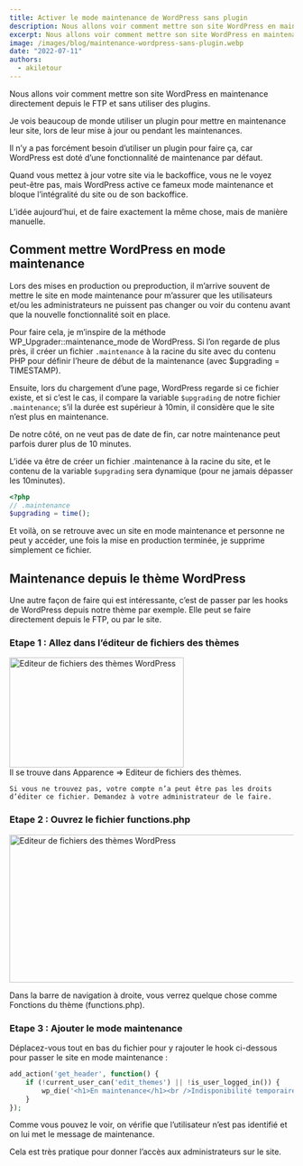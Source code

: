 ```yaml
---
title: Activer le mode maintenance de WordPress sans plugin
description: Nous allons voir comment mettre son site WordPress en maintenance directement depuis le FTP et sans utiliser des plugins.
excerpt: Nous allons voir comment mettre son site WordPress en maintenance directement depuis le FTP et sans utiliser des plugins. Je vois beaucoup de monde utiliser un plugin pour mettre en maintenance leur site, lors de leur mise à jour ou pendant les maintenances. Il n’y a pas forcément besoin d’utiliser un plugin pour faire ça...
image: /images/blog/maintenance-wordpress-sans-plugin.webp
date: "2022-07-11"
authors:
  - akiletour
---
```


<Callout>Nous allons voir comment mettre son site WordPress en maintenance directement depuis le FTP et sans utiliser des plugins.</Callout>

Je vois beaucoup de monde utiliser un plugin pour mettre en maintenance leur site, lors de leur mise à jour ou pendant les maintenances.

Il n’y a pas forcément besoin d’utiliser un plugin pour faire ça, car WordPress est doté d’une fonctionnalité de maintenance par défaut.

Quand vous mettez à jour votre site via le backoffice, vous ne le voyez peut-être pas, mais WordPress active ce fameux mode maintenance et bloque l’intégralité du site ou de son backoffice.

L’idée aujourd’hui, et de faire exactement la même chose, mais de manière manuelle.

## Comment mettre WordPress en mode maintenance

Lors des mises en production ou preproduction, il m’arrive souvent de mettre le site en mode maintenance pour m’assurer que les utilisateurs et/ou les administrateurs ne puissent pas changer ou voir du contenu avant que la nouvelle fonctionnalité soit en place.

Pour faire cela, je m’inspire de la méthode WP_Upgrader::maintenance_mode de WordPress. Si l’on regarde de plus près, il créer un fichier `.maintenance` à la racine du site avec du contenu PHP pour définir l’heure de début de la maintenance (avec $upgrading = TIMESTAMP).

Ensuite, lors du chargement d’une page, WordPress regarde si ce fichier existe, et si c’est le cas, il compare la variable `$upgrading` de notre fichier `.maintenance`; s’il la durée est supérieur à 10min, il considère que le site n’est plus en maintenance.

De notre côté, on ne veut pas de date de fin, car notre maintenance peut parfois durer plus de 10 minutes.

L’idée va être de créer un fichier .maintenance à la racine du site, et le contenu de la variable `$upgrading` sera dynamique (pour ne jamais dépasser les 10minutes).

```php
<?php
// .maintenance
$upgrading = time();
```

Et voilà, on se retrouve avec un site en mode maintenance et personne ne peut y accéder, une fois la mise en production terminée, je supprime simplement ce fichier.

## Maintenance depuis le thème WordPress

Une autre façon de faire qui est intéressante, c’est de passer par les hooks de WordPress depuis notre thème par exemple. Elle peut se faire directement depuis le FTP, ou par le site.

### Etape 1 : Allez dans l’éditeur de fichiers des thèmes

<div className="flex items-center gap-2">
  <Image
    src="/images/blog/editeur-theme-wordpress-option.webp"
    width="309"
    height="195"
    alt="Editeur de fichiers des thèmes WordPress"
    className="flex-none"
  />

  <div>
    Il se trouve dans Apparence => Editeur de fichiers des thèmes.

    Si vous ne trouvez pas, votre compte n’a peut être pas les droits d’éditer ce fichier. Demandez à votre administrateur de le faire.
  </div>
</div>

### Etape 2 : Ouvrez le fichier functions.php

<div className="flex items-center gap-2">
  <Image
    src="/images/blog/editeur-theme-wordpress-option2.webp"
    width="520"
    height="262"
    alt="Editeur de fichiers des thèmes WordPress"
    className="flex-none"
  />

 Dans la barre de navigation à droite, vous verrez quelque chose comme Fonctions du thème (functions.php). 
</div>

### Etape 3 : Ajouter le mode maintenance

Déplacez-vous tout en bas du fichier pour y rajouter le hook ci-dessous pour passer le site en mode maintenance :

```php
add_action('get_header', function() {
	if (!current_user_can('edit_themes') || !is_user_logged_in()) {
		wp_die('<h1>En maintenance</h1><br />Indisponibilité temporaire pour cause de maintenance. Veuillez revenir dans un instant.');
	}
});
```

Comme vous pouvez le voir, on vérifie que l’utilisateur n’est pas identifié et on lui met le message de maintenance.

Cela est très pratique pour donner l’accès aux administrateurs sur le site.
